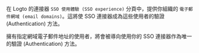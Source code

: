 在 Logto 的連接器 `SSO 使用體驗 (SSO experience)` 分頁中，提供你組織的 `電子郵件網域 (email domains)`。這將使 SSO 連接器成為這些使用者的驗證 (Authentication) 方法。

擁有指定網域電子郵件地址的使用者，將會被導向使用你的 SSO 連接器作為唯一的驗證 (Authentication) 方法。
